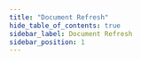 ```yaml
---
title: "Document Refresh"
hide_table_of_contents: true
sidebar_label: Document Refresh
sidebar_position: 1
---
```





<LanguageSwitcher supportedLanguages={supportedLanguages} />

<LanguageContent language="csharp">
   <RefreshCsharp />
</LanguageContent>


<!---
### Client API
- [How to Get and Modify Metadata](../../client-api/session/how-to/get-and-modify-entity-metadata)

### Server
- [What is a Change Vector](../../server/clustering/replication/change-vector)


-->